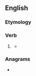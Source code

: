 ==English==

===Etymology===
{{suffix|cross|t|lang=en}}

===Verb===
{{head|en|verb form}}

# {{lb|en|archaic}} {{en-past of|cross}}
#* {{quote-book
|lang=en
|year=2009
|year_published=
|edition=
|editor=
|author=Noeleen McIlvenna
|quotee=journal, '''1711'''
|title=A Very Mutinous People
|chapter=
|url=http://books.google.com/books?id=xMJjRq_dJLgC&pg=PA18&lpg=PA18&dq=%22crosst%22&source=bl&ots=FQPuG-QLrg&sig=h1Ef7SmhUVnk3Jert-EioJpadOs&hl=en&redir_esc=y#v=onepage&q=%22crosst%22&f=false
|genre=
|publisher=Univ of North Carolina Press
|isbn=9780807832868
|page=18
|passage=In this 6 mile we '''Crosst''' several miring branches in which we were all terribly bedaubed … Having almost spent the day in this toilsome tho short Journey.
}}

===Anagrams===
* {{anagrams|en|a=corsst|crosts}}